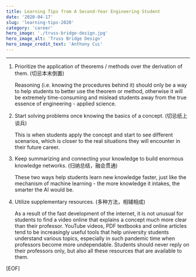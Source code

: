 ```yaml
---
title: Learning Tips from A Second-Year Engineering Student
date: '2020-04-17'
slug: 'learning-tips-2020'
category: 'career'
hero_image: './truss-bridge-design.jpg'
hero_image_alt: 'Truss Bridge Design'
hero_image_credit_text: 'Anthony Cui'
---
```


---

1. Prioritize the application of theorems / methods over the derivation of them. (切忌本末倒置)
   
   Reasoning (i.e. knowing the procedures behind it) should only be a way to help students to better use the theorem or method, otherwise it will be extremely time-consuming and mislead students away from the true essence of engineering - applied science.

2. Start solving problems once knowing the basics of a concept. (切忌纸上谈兵)
   
   This is when students apply the concept and start to see different scenarios, which is closer to the real situations they will encounter in their future career.

3. Keep summarizing and connecting your knowledge to build enormous knowledge networks. (归纳总结，融会贯通)
   
   These two ways help students learn new knowledge faster, just like the mechanism of machine learning - the more knowledge it intakes, the smarter the AI would be.

4. Utilize supplementary resources. (多种方法，相辅相成)
   
   As a result of the fast development of the internet, it is not unusual for students to find a video online that explains a concept much more clear than their professor. YouTube videos, PDF textbooks and online articles tend to be increasingly useful tools that help university students understand various topics, especially in such pandemic time when professors become more undependable. Students should never reply on their professors only, but also all these resources that are available to them.

[EOF]